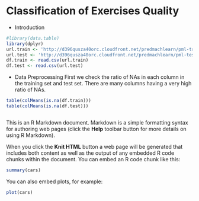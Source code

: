 Classification of Exercises Quality
========================================================
* Introduction
```r
#library(data.table)
library(dplyr)
url.train <- 'http://d396qusza40orc.cloudfront.net/predmachlearn/pml-training.csv'
url.test <- 'http://d396qusza40orc.cloudfront.net/predmachlearn/pml-testing.csv'
df.train <- read.csv(url.train)
df.test <- read.csv(url.test)
```

* Data Preprocessing
First we check the ratio of NAs in each column in the training set and test set.  There are many columns having a very high ratio of NAs.
```r
table(colMeans(is.na(df.train)))
table(colMeans(is.na(df.test)))
```

```r

```


This is an R Markdown document. Markdown is a simple formatting syntax for authoring web pages (click the **Help** toolbar button for more details on using R Markdown).

When you click the **Knit HTML** button a web page will be generated that includes both content as well as the output of any embedded R code chunks within the document. You can embed an R code chunk like this:

```r
summary(cars)
```

You can also embed plots, for example:

```r
plot(cars)
```

